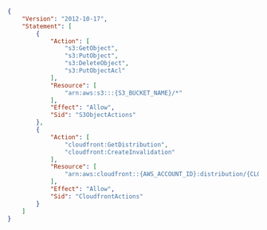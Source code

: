 ```json
{
    "Version": "2012-10-17",
    "Statement": [
        {
            "Action": [
                "s3:GetObject",
                "s3:PutObject",
                "s3:DeleteObject",
                "s3:PutObjectAcl"
            ],
            "Resource": [
                "arn:aws:s3:::{S3_BUCKET_NAME}/*"
            ],
            "Effect": "Allow",
            "Sid": "S3ObjectActions"
        },
        {
            "Action": [
                "cloudfront:GetDistribution",
                "cloudfront:CreateInvalidation"
            ],
            "Resource": [
                "arn:aws:cloudfront::{AWS_ACCOUNT_ID}:distribution/{CLOUDFRONT_DISTRIBUTION_ID}"
            ],
            "Effect": "Allow",
            "Sid": "CloudfrontActions"
        }
    ]
}
```